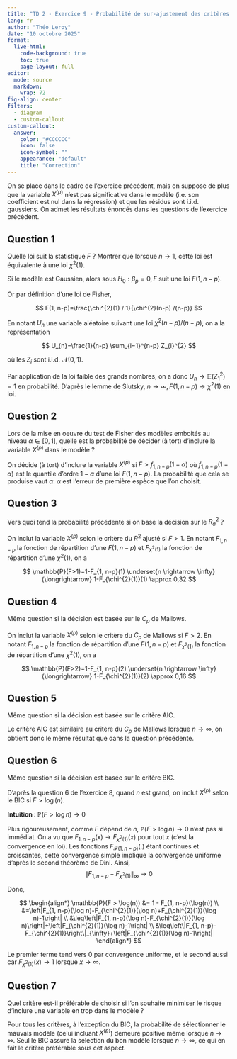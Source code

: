 ```yaml
---
title: "TD 2 - Exercice 9 - Probabilité de sur-ajustement des critères de sélection"
lang: fr
author: "Théo Leroy"
date: "10 octobre 2025"
format:
  live-html:
    code-background: true
    toc: true
    page-layout: full
editor: 
  mode: source
  markdown: 
    wrap: 72
fig-align: center
filters: 
  - diagram
  - custom-callout
custom-callout:    
  answer:
    color: "#CCCCCC"
    icon: false
    icon-symbol: ""
    appearance: "default"
    title: "Correction"
---
```


On se place dans le cadre de l’exercice précédent, mais on suppose de plus que la variable
$X^{(p)}$ n’est pas significative dans le modèle (i.e. son coefficient est nul dans la régression)
et que les résidus sont i.i.d. gaussiens. On admet les résultats énoncés dans les questions
de l’exercice précédent.


## Question 1

Quelle loi suit la statistique $F$ ? Montrer que lorsque $n \to 1$, cette loi est équivalente
à une loi $\chi^2(1)$.

::: answer

Si le modèle est Gaussien, alors sous $H_{0}: \beta_{p}=0, F$ suit une
loi $F(1, n-p)$.

Or par définition d'une loi de Fisher,

$$
F(1, n-p)=\frac{\chi^{2}(1) / 1}{\chi^{2}(n-p) /(n-p)}
$$

En notant $U_{n}$ une variable aléatoire suivant une loi
$\chi^{2}(n-p) /(n-p)$, on a la représentation

$$
U_{n}=\frac{1}{n-p} \sum_{i=1}^{n-p} Z_{i}^{2}
$$

où les $Z_{i}$ sont i.i.d. $\mathcal{N}(0,1)$.

Par application de la loi faible des grands nombres, on a donc
$U_{n} \rightarrow \mathbb{E}\left(Z_{1}^{2}\right)=1$ en probabilité.
D'après le lemme de Slutsky,
$n \rightarrow \infty, F(1, n-p) \rightarrow \chi^{2}(1)$ en loi.

:::

## Question 2

Lors de la mise en oeuvre du test de Fisher des modèles emboités au niveau $\alpha \in [0, 1]$,
quelle est la probabilité de décider (à tort) d’inclure la variable $X^{(p)}$ dans le modèle ?

::: answer

On décide (à tort) d'inclure la variable $X^{(p)}$ si
$F>f_{1, n-p}(1-\alpha)$ où $f_{1, n-p}(1-\alpha)$ est le quantile
d'ordre $1-\alpha$ d'une loi $F(1, n-p)$. La probabilité que cela se
produise vaut $\alpha$. $\alpha$ est l'erreur de première espèce que
l'on choisit.

:::

## Question 3

Vers quoi tend la probabilité précédente si on base la décision sur le $R^2_a$ ?

::: answer

On inclut la variable $X^{(p)}$ selon le critère du $R^{2}$ ajusté si
$F>1$. En notant $F_{1, n-p}$ la fonction de répartition d'une
$F(1, n-p)$ et $F_{\chi^{2}(1)}$ la fonction de répartition d'une
$\chi^{2}(1)$, on a 

$$
\mathbb{P}(F>1)=1-F_{1, n-p}(1) \underset{n \rightarrow \infty}{\longrightarrow} 1-F_{\chi^{2}(1)}(1) \approx 0,32
$$

:::

## Question 4

Même question si la décision est basée sur le $C_p$ de Mallows.

::: answer

On inclut la variable $X^{(p)}$ selon le critère du $C_p$ de Mallows si
$F>2$. En notant $F_{1, n-p}$ la fonction de répartition d'une
$F(1, n-p)$ et $F_{\chi^{2}(1)}$ la fonction de répartition d'une
$\chi^{2}(1)$, on a

$$
\mathbb{P}(F>2)=1-F_{1, n-p}(2) \underset{n \rightarrow \infty}{\longrightarrow} 1-F_{\chi^{2}(1)}(2) \approx 0,16
$$
:::

## Question 5

Même question si la décision est basée sur le critère AIC.

::: answer

Le critère AIC est similaire au critère du $C_{p}$ de Mallows lorsque
$n \rightarrow \infty$, on obtient donc le même résultat que dans la
question précédente.

:::

## Question 6

Même question si la décision est basée sur le critère BIC.

::: answer

D'après la question 6 de l'exercice 8, quand $n$ est grand, on inclut
$X^{(p)}$ selon le BIC si $F>\log(n)$.


**Intuition :  ** $\mathbb{P}(F>\log n) \rightarrow 0$

Plus rigoureusement, comme $F$ dépend de $n$,
$\mathbb{P}(F>\log n) \rightarrow 0$ n'est pas si immédiat. On a vu que $F_{1, n-p}(x) \rightarrow F_{\chi^{2}(1)}(x)$
pour tout $x$ (c'est la convergence en loi). Les fonctions
$F_{\mathcal{F}(1, n-p)}(.)$ étant continues et croissantes, cette
convergence simple implique la convergence uniforme d'après le second
théorème de Dini. Ainsi,
$$\left\|F_{1, n-p}-F_{\chi^{2}(1)}\right\|_{\infty} \rightarrow 0$$

Donc,

$$
\begin{align*}
\mathbb{P}(F > \log(n)) &= 1 - F_{1, n-p}(\log(n)) \\
&=\left|F_{1, n-p}(\log n)-F_{\chi^{2}(1)}(\log n)+F_{\chi^{2}(1)}(\log n)-1\right| \\
&\leq\left|F_{1, n-p}(\log n)-F_{\chi^{2}(1)}(\log n)\right|+\left|F_{\chi^{2}(1)}(\log n)-1\right| \\
&\leq\left\|F_{1, n-p}-F_{\chi^{2}(1)}\right\|_{\infty}+\left|F_{\chi^{2}(1)}(\log n)-1\right|
\end{align*}
$$

Le premier terme tend vers 0 par convergence uniforme, et le second
aussi car $F_{\chi^{2}(1)}(x) \rightarrow 1$ lorsque
$x \rightarrow \infty$.

:::

## Question 7

Quel critère est-il préférable de choisir si l’on souhaite minimiser le risque d’inclure
une variable en trop dans le modèle ?

::: answer

Pour tous les critères, à l'exception du BIC, la probabilité de
sélectionner le mauvais modèle (celui incluant $X^{(p)}$) demeure
positive même lorsque $n \rightarrow \infty$. Seul le BIC assure la
sélection du bon modèle lorsque $n \rightarrow \infty$, ce qui en fait
le critère préférable sous cet aspect.

:::
